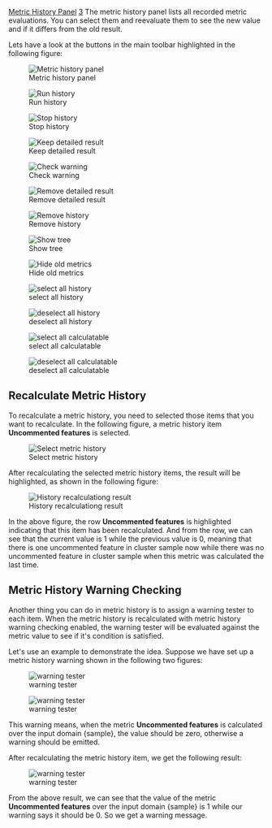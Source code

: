 [[Property:title|Metric History Panel]]
[[Property:weight|3]]
The metric history panel lists all recorded metric evaluations. You can select them and reevaluate them to see the new value and if it differs from the old result.

Lets have a look at the buttons in the main toolbar highlighted in the following figure:

[[Image:interface14|Metric history panel]]  

[[Image:metrics-tool--debug-run-icon|Run history]]  

[[Image:metrics-tool--debug-stop-icon|Stop history]]  

[[Image:metrics-tool--metric-run-and-show-details-icon|Keep detailed result]]  

[[Image:metrics-tool--metric-unit-assertion-icon|Check warning]]  

[[Image:metrics-tool--general-reset-icon|Remove detailed result]]  

[[Image:metrics-tool--general-remove-icon|Remove history]]  

[[Image:metrics-tool--metric-group-icon|Show tree]]  

[[Image:interface16|Hide old metrics]]  

[[Image:select-all|select all history]]  

[[Image:deselect-all|deselect all history]]  

[[Image:select-recalculatable|select all calculatable]]  

[[Image:deselect-recalculatable|deselect all calculatable]]  

==Recalculate Metric History==

To recalculate a metric history, you need to selected those items that you want to recalculate. In the following figure, a metric history item '''Uncommented features''' is selected.

[[Image:interface17|Select metric history]]  

After recalculating the selected metric history items, the result will be highlighted, as shown in the following figure:

[[Image:interface18|History recalculationg result]]  

In the above figure, the row '''Uncommented features''' is highlighted indicating that this item has been recalculated. And from the row, we can see that the current value is 1 while the previous value is 0, meaning that there is one uncommented feature in cluster sample now while there was no uncommented feature in cluster sample when this metric was calculated the last time.

==Metric History Warning Checking==

Another thing you can do in metric history is to assign a warning tester to each item. When the metric history is recalculated with metric history warning checking enabled, the warning tester will be evaluated against the metric value to see if it's condition is satisfied.

Let's use an example to demonstrate the idea. Suppose we have set up a metric history warning shown in the following two figures:

[[Image:interface20|warning tester]]  

[[Image:interface19|warning tester]]  

This warning means, when the metric '''Uncommented features''' is calculated over the input domain {sample}, the value should be zero, otherwise a warning should be emitted.

After recalculating the metric history item, we get the following result:

[[Image:interface21|warning tester]]  

From the above result, we can see that the value of the metric '''Uncommented features''' over the input domain {sample} is 1 while our warning says it should be 0. So we get a warning message.




